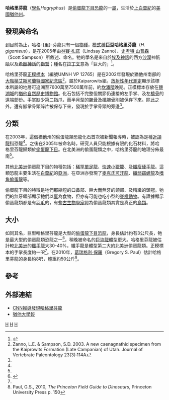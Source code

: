 {{noteTA|1=格里}}
{{Automatic Taxobox
| taxon = Hagryphus
| fossil_range = [[上白堊紀|上白堊紀]],{{fossilrange|75.95}}
| image = Hagryphus giganteus - Natural History Museum of Utah - DSC07248.JPG
| image_caption = 
| authority = Zanno & Sampson, 2005
|subdivision_ranks = [[種|種]]
|subdivision =
*'''巨型哈格-{里}-芬龍 ''H. giganteus''''' <small>Zanno & Sampson, 2005 ([[模式種|模式種]])</small>
}}
'''哈格里芬龍'''（[[學名|學名]]''Hagryphus''）是[[偷蛋龍下目|偷蛋龍下目]][[恐龍|恐龍]]的一[[屬|屬]]，生活於[[上白堊紀|上白堊紀]]的[[美國|美國]][[猶他州|猶他州]]。

==發現與命名==
到目前為止，哈格-{里}-芬龍只有一個[[物種|物種]]，[[模式種|模式種]]'''巨型哈格里芬龍'''（''H. giganteus''），是在2005年由[[林賽·札諾|林賽·札諾]]（Lindsay Zanno）、[[史考特·山普森|史考特·山普森]]（Scott Sampson）所敘述、命名。牠的學名是來自於[[埃及神話|埃及神話]]的西方[[沙漠|沙漠]]神祇[[哈|哈]]以及[[希臘神話|希臘神話]]的[[獅鷲|獅鷲]]；種名在[[拉丁文|拉丁文]]意為「巨大的」<ref name="zanno2005">{{Cite journal|author=Zanno, L. E. and Sampson, S. D.|year=2005|title=A new oviraptorosaur (Theropoda; Maniraptora) from the Late Cretaceous (Campanian) of Utah|journal=Journal of Vertebrate Paleontology|volume=25|issue=4|pages=897-904}}</ref>。

哈格里芬龍[[正模標本|正模標本]]（編號UMNH VP 12765）是在2002年發現於猶他州南部的[[大階梯艾斯可蘭特國家紀念區|大階梯艾斯可蘭特國家紀念區]]<ref name=Zanno2003>Zanno, L.E. & Sampson, S.D. 2003. A new caenagnathid specimen from the Kaiprowits Formation (Late Campanian) of Utah. Journal of Vertebrate Paleontology 23(3):114A</ref>，屬於Kaiparowits組。[[放射性年代測定|放射性年代測定]]顯示該標本所屬的地層可追溯至7600萬至7500萬年前，約[[坎潘階|坎潘階]]晚期。正模標本存放在[[鹽湖城|鹽湖城]]的[[猶他自然歷史博物館|猶他自然歷史博物館]]。化石包括不完整但關節仍連接的左手掌、及左[[橈骨|橈骨]]的遠端部份。手掌缺少第二指爪，而半月型的[[腕骨|腕骨]]及[[橈腕骨|橈腕骨]]則被保存下來。除此之外，還有腳掌骨頭碎片被保存下來，發現於手掌骨頭的旁邊<ref name="zanno2005"/>。

==分類==
在2003年，這個猶他州的偷蛋龍類恐龍化石首次被新聞報導時，被認為是種[[近頜龍科|近頜龍科]]恐龍<ref name=Zanno2003/>。之後在2005年被命名時，研究人員只能根據有限的化石材料，將哈格里芬龍歸類於[[偷蛋龍下目|偷蛋龍下目]]。在北美洲的偷蛋龍類之中，哈格里芬龍的地理分佈最南<ref name="zanno2005"/>。

其他[[北美洲|北美洲]]偷蛋龍下目的物種包括：[[單足龍|稀罕單足龍]]、[[小獵龍|快速小獵龍]]、及[[纖手龍|纖瘦縴手龍]]。這類恐龍主要生活在[[白堊紀|白堊紀]]的[[亞洲|亞洲]]，在亞洲亦發現了[[麥克氏可汗龍|麥克氏可汗龍]]、[[纖弱竊螺龍|纖弱竊螺龍]]及[[偷蛋龍|嗜角偷蛋龍]]等。

偷蛋龍下目的特徵是牠們那縮短的口鼻部、巨大而無牙的頜部、及精緻的頭冠。牠們的無牙頜部顯示牠們以[[蛋|蛋]]為食物，但亦有可能也吃小型的[[脊椎動物|脊椎動物]]。有證據顯示偷蛋龍類都是有[[羽毛|羽毛]]的，有些[[古生物學家|古生物學家]]認為偷蛋龍類其實是真正的[[鳥類|鳥類]]。

==大小==
如同其名，巨型哈格里芬龍是大型的[[偷蛋龍下目|偷蛋龍下目]][[恐龍|恐龍]]，身長估計約有3公尺長，牠是最大型的偷蛋龍類恐龍之一<ref name="barsbold1976">{{Cite journal|author=Barsbold, R.|year=1976|title=On a new Late Cretaceous family of small theropods (Oviraptoridae fam. n.) of Mongolia|journal=Doklady Akademii Nauk S.S.S.R.|volume=226|pages=685-688}}</ref>，稍晚被命名的[[巨盜龍|巨盜龍]]體型更大。哈格里芬龍被估計較[[北美洲|北美洲]]的[[纖手龍|纖手龍]]大30-40%，纖手龍是體型第二大的北美洲偷蛋龍類。正模標本的手掌長度約一呎<ref name="zanno2005"/>。在2010年，[[葛瑞格利·保羅|葛瑞格利·保羅]]（Gregory S. Paul）估計哈格里芬龍的身長約8呎，體重約50公斤<ref>Paul, G.S., 2010, ''The Princeton Field Guide to Dinosaurs'', Princeton University Press p. 150</ref>。

==參考==
{{reflist}}

==外部連結==
*[https://web.archive.org/web/20060419095348/http://www.cnn.com/2006/TECH/science/04/05/feathered.dinosaur.ap/index.html CNN報導發現哈格里芬龍]
*[http://www.unews.utah.edu/p/?r=040306-2 猶他大學報]{{Wayback|url=http://www.unews.utah.edu/p/?r=040306-2 |date=20070612002934 }}
{{手盜龍類|O.}}
{{Taxonbar|from=Q137257}}

[[Category:北美洲恐龍|H]]
[[Category:上白堊紀恐龍|H]]
[[Category:偷蛋龍下目|H]]